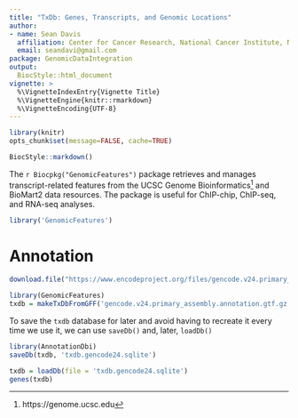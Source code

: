 ```yaml
---
title: "TxDb: Genes, Transcripts, and Genomic Locations"
author: 
- name: Sean Davis
  affiliation: Center for Cancer Research, National Cancer Institute, NIH
  email: seandavi@gmail.com
package: GenomicDataIntegration
output: 
  BiocStyle::html_document
vignette: >
  %\VignetteIndexEntry{Vignette Title}
  %\VignetteEngine{knitr::rmarkdown}
  %\VignetteEncoding{UTF-8}
---
```



```r
library(knitr)
opts_chunk$set(message=FALSE, cache=TRUE)
```

```r
BiocStyle::markdown()
```


The `r Biocpkg("GenomicFeatures")` package retrieves and manages transcript-related features from
the UCSC Genome Bioinformatics[^ucsc]
and BioMart2 data resources. The package is
useful for ChIP-chip, ChIP-seq, and RNA-seq analyses.

[^ucsc]: https://genome.ucsc.edu

```r
library('GenomicFeatures')
```
                               
# Annotation

```r
download.file("https://www.encodeproject.org/files/gencode.v24.primary_assembly.annotation/@@download/gencode.v24.primary_assembly.annotation.gtf.gz", "gencode.v24.primary_assembly.annotation.gtf.gz")
```

```r
library(GenomicFeatures)
txdb = makeTxDbFromGFF('gencode.v24.primary_assembly.annotation.gtf.gz')
```

To save the `txdb` database for later and avoid having to recreate it 
every time we use it, we can use `saveDb()` and, later, `loadDb()`

```r
library(AnnotationDbi)
saveDb(txdb, 'txdb.gencode24.sqlite')
```

```r
txdb = loadDb(file = 'txdb.gencode24.sqlite')
genes(txdb)
```



